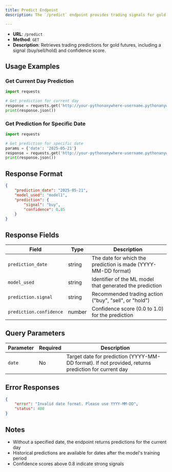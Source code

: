 ```yaml
---
title: Predict Endpoint
description: The `/predict` endpoint provides trading signals for gold futures based on our machine learning models. It can return predictions for both the current day and specific dates when requested.

---
```


- **URL**: `/predict`
- **Method**: `GET`
- **Description**: Retrieves trading predictions for gold futures, including a signal (buy/sell/hold) and confidence score.

## Usage Examples

### Get Current Day Prediction

```python
import requests

# Get prediction for current day
response = requests.get('http://your-pythonanywhere-username.pythonanywhere.com/predict')
print(response.json())
```

### Get Prediction for Specific Date

```python
import requests

# Get prediction for specific date
params = {'date': '2025-05-21'}
response = requests.get('http://your-pythonanywhere-username.pythonanywhere.com/predict', params=params)
print(response.json())
```

## Response Format

```json
{
    "prediction_date": "2025-05-21",
    "model_used": "model1",
    "prediction": {
        "signal": "buy",
        "confidence": 0.85
    }
}
```

## Response Fields

| Field | Type | Description |
|-------|------|-------------|
| `prediction_date` | string | The date for which the prediction is made (YYYY-MM-DD format) |
| `model_used` | string | Identifier of the ML model that generated the prediction |
| `prediction.signal` | string | Recommended trading action ("buy", "sell", or "hold") |
| `prediction.confidence` | number | Confidence score (0.0 to 1.0) for the prediction |

## Query Parameters

| Parameter | Required | Description |
|-----------|----------|-------------|
| `date` | No | Target date for prediction (YYYY-MM-DD format). If not provided, returns prediction for current day |

## Error Responses

```json
{
    "error": "Invalid date format. Please use YYYY-MM-DD",
    "status": 400
}
```

## Notes

- Without a specified date, the endpoint returns predictions for the current day
- Historical predictions are available for dates after the model's training period
- Confidence scores above 0.8 indicate strong signals
